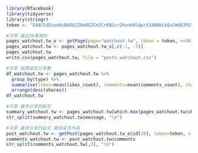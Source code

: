 ```{r, echo=TRUE}
library(Rfacebook)
library(tidyverse)
library(stringr)
token <- "EAACEdEose0cBAOQJZAm8EZCmZCrKN2cr2hvnH9lAprXJABNbLkQuCWd83RSY5rCDSRu2pGGlWLMEOegod2Qrw7x8P36J2DNJlSgbAoFhxl2kEu5MhL8BNviLVOidZBaPuGhhZB7FjWTZCSH5LZBZCurcOlORvZALynv1XQGmytspD7dV89YKNfh8RcCg3vbgJOFc664cZCZAVPBKgZDZD"
```

```{r, echo=TRUE}
#沃草 最近50筆資料
pages_watchout.tw_o <- getPage(page="watchout.tw", token = token, n=50)  
pages_watchout.tw <- pages_watchout.tw_o[,c(-1, -7)]
pages_watchout.tw
write.csv(pages_watchout.tw, file = "posts_watchout.csv")
```

```{r, echo=TRUE}
#沃草 按讚留言分享數
df_watchout.tw <- pages_watchout.tw %>%
  group_by(type) %>%
  summarise(likes=mean(likes_count), comments=mean(comments_count), shares=mean(shares_count)) %>%
  arrange(desc(shares))
df_watchout.tw
```

```{r, echo=TRUE}
#沃草 最多分享的貼文
summary_watchout.tw <- pages_watchout.tw[which.max(pages_watchout.tw$shares_count),]
str_split(summary_watchout.tw$message, "\n")
```

```{r, echo=TRUE}
#沃草 最多分享的貼文 網友留言內容
post_watchout.tw <- getPost(pages_watchout.tw_o$id[28], token=token, n.comments=20, likes=FALSE)
comments_watchout.tw <- post_watchout.tw$comments
str_split(comments_watchout.tw[,3], "\n")
```